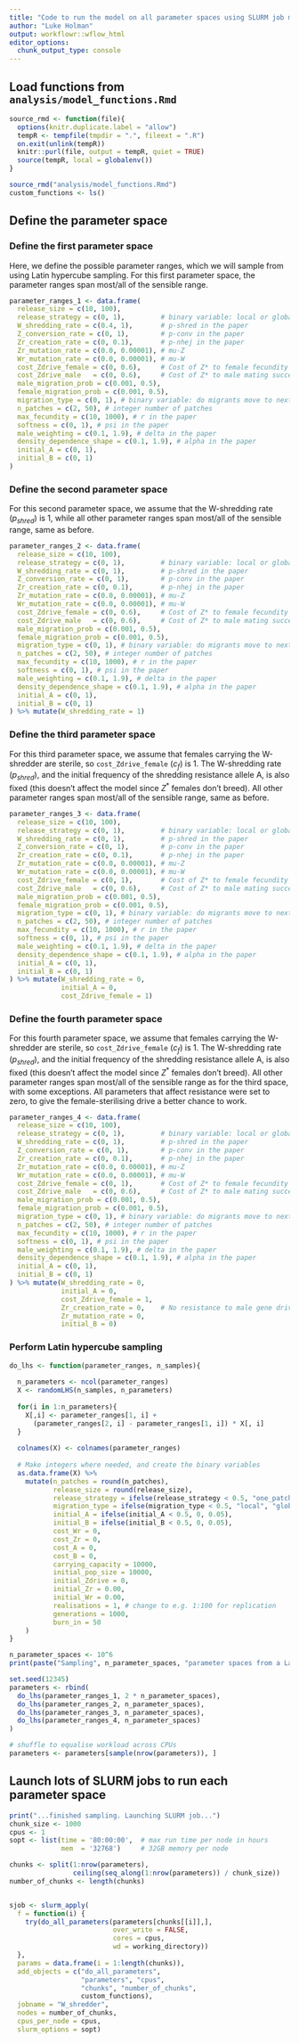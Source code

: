 ```yaml
---
title: "Code to run the model on all parameter spaces using SLURM job manager"
author: "Luke Holman"
output: workflowr::wflow_html
editor_options:
  chunk_output_type: console
---
```

  
## Load functions from `analysis/model_functions.Rmd`
  
```r
source_rmd <- function(file){
  options(knitr.duplicate.label = "allow")
  tempR <- tempfile(tmpdir = ".", fileext = ".R")
  on.exit(unlink(tempR))
  knitr::purl(file, output = tempR, quiet = TRUE)
  source(tempR, local = globalenv())
}

source_rmd("analysis/model_functions.Rmd")
custom_functions <- ls()
```


## Define the parameter space 

### Define the first parameter space
Here, we define the possible parameter ranges, which we will sample from using Latin hypercube sampling. For this first parameter space, the parameter ranges span most/all of the sensible range. 

```r
parameter_ranges_1 <- data.frame(
  release_size = c(10, 100),
  release_strategy = c(0, 1),         # binary variable: local or global release
  W_shredding_rate = c(0.4, 1),       # p-shred in the paper
  Z_conversion_rate = c(0, 1),        # p-conv in the paper
  Zr_creation_rate = c(0, 0.1),       # p-nhej in the paper
  Zr_mutation_rate = c(0.0, 0.00001), # mu-Z
  Wr_mutation_rate = c(0.0, 0.00001), # mu-W
  cost_Zdrive_female = c(0, 0.6),     # Cost of Z* to female fecundity
  cost_Zdrive_male   = c(0, 0.6),     # Cost of Z* to male mating success
  male_migration_prob = c(0.001, 0.5),
  female_migration_prob = c(0.001, 0.5),
  migration_type = c(0, 1), # binary variable: do migrants move to next door patch, or a random patch anywhere in the world?
  n_patches = c(2, 50), # integer number of patches
  max_fecundity = c(10, 1000), # r in the paper
  softness = c(0, 1), # psi in the paper
  male_weighting = c(0.1, 1.9), # delta in the paper
  density_dependence_shape = c(0.1, 1.9), # alpha in the paper
  initial_A = c(0, 1),
  initial_B = c(0, 1)
)
```

### Define the second parameter space
For this second parameter space, we assume that the W-shredding rate ($p_{shred}$) is 1, while all other parameter ranges span most/all of the sensible range, same as before.

```r
parameter_ranges_2 <- data.frame(
  release_size = c(10, 100),
  release_strategy = c(0, 1),         # binary variable: local or global release
  W_shredding_rate = c(0, 1),         # p-shred in the paper
  Z_conversion_rate = c(0, 1),        # p-conv in the paper
  Zr_creation_rate = c(0, 0.1),       # p-nhej in the paper
  Zr_mutation_rate = c(0.0, 0.00001), # mu-Z
  Wr_mutation_rate = c(0.0, 0.00001), # mu-W
  cost_Zdrive_female = c(0, 0.6),     # Cost of Z* to female fecundity
  cost_Zdrive_male   = c(0, 0.6),     # Cost of Z* to male mating success
  male_migration_prob = c(0.001, 0.5),
  female_migration_prob = c(0.001, 0.5),
  migration_type = c(0, 1), # binary variable: do migrants move to next door patch, or a random patch anywhere in the world?
  n_patches = c(2, 50), # integer number of patches
  max_fecundity = c(10, 1000), # r in the paper
  softness = c(0, 1), # psi in the paper
  male_weighting = c(0.1, 1.9), # delta in the paper
  density_dependence_shape = c(0.1, 1.9), # alpha in the paper
  initial_A = c(0, 1),
  initial_B = c(0, 1)
) %>% mutate(W_shredding_rate = 1)
```

### Define the third parameter space
For this third parameter space, we assume that females carrying the W-shredder are sterile, so `cost_Zdrive_female` ($c_f$) is 1. The W-shredding rate ($p_{shred}$), and the initial frequency of the shredding resistance allele A, is also fixed (this doesn't affect the model since $Z^*$ females don't breed). All other parameter ranges span most/all of the sensible range, same as before.

```r
parameter_ranges_3 <- data.frame(
  release_size = c(10, 100),
  release_strategy = c(0, 1),         # binary variable: local or global release
  W_shredding_rate = c(0, 1),         # p-shred in the paper
  Z_conversion_rate = c(0, 1),        # p-conv in the paper
  Zr_creation_rate = c(0, 0.1),       # p-nhej in the paper
  Zr_mutation_rate = c(0.0, 0.00001), # mu-Z
  Wr_mutation_rate = c(0.0, 0.00001), # mu-W
  cost_Zdrive_female = c(0, 1),       # Cost of Z* to female fecundity
  cost_Zdrive_male   = c(0, 0.6),     # Cost of Z* to male mating success
  male_migration_prob = c(0.001, 0.5),
  female_migration_prob = c(0.001, 0.5),
  migration_type = c(0, 1), # binary variable: do migrants move to next door patch, or a random patch anywhere in the world?
  n_patches = c(2, 50), # integer number of patches
  max_fecundity = c(10, 1000), # r in the paper
  softness = c(0, 1), # psi in the paper
  male_weighting = c(0.1, 1.9), # delta in the paper
  density_dependence_shape = c(0.1, 1.9), # alpha in the paper
  initial_A = c(0, 1),
  initial_B = c(0, 1)
) %>% mutate(W_shredding_rate = 0,
             initial_A = 0,
             cost_Zdrive_female = 1)
```

### Define the fourth parameter space
For this fourth parameter space, we assume that females carrying the W-shredder are sterile, so `cost_Zdrive_female` ($c_f$) is 1. The W-shredding rate ($p_{shred}$), and the initial frequency of the shredding resistance allele A, is also fixed (this doesn't affect the model since $Z^*$ females don't breed). All other parameter ranges span most/all of the sensible range as for the third space, with some exceptions. All parameters that affect resistance were set to zero, to give the female-sterilising drive a better chance to work.

```r
parameter_ranges_4 <- data.frame(
  release_size = c(10, 100),
  release_strategy = c(0, 1),         # binary variable: local or global release
  W_shredding_rate = c(0, 1),         # p-shred in the paper
  Z_conversion_rate = c(0, 1),        # p-conv in the paper
  Zr_creation_rate = c(0, 0.1),       # p-nhej in the paper
  Zr_mutation_rate = c(0.0, 0.00001), # mu-Z
  Wr_mutation_rate = c(0.0, 0.00001), # mu-W
  cost_Zdrive_female = c(0, 1),       # Cost of Z* to female fecundity
  cost_Zdrive_male   = c(0, 0.6),     # Cost of Z* to male mating success
  male_migration_prob = c(0.001, 0.5),
  female_migration_prob = c(0.001, 0.5),
  migration_type = c(0, 1), # binary variable: do migrants move to next door patch, or a random patch anywhere in the world?
  n_patches = c(2, 50), # integer number of patches
  max_fecundity = c(10, 1000), # r in the paper
  softness = c(0, 1), # psi in the paper
  male_weighting = c(0.1, 1.9), # delta in the paper
  density_dependence_shape = c(0.1, 1.9), # alpha in the paper
  initial_A = c(0, 1),
  initial_B = c(0, 1)
) %>% mutate(W_shredding_rate = 0,
             initial_A = 0,
             cost_Zdrive_female = 1,
             Zr_creation_rate = 0,    # No resistance to male gene drive this time
             Zr_mutation_rate = 0,
             initial_B = 0)
```

### Perform Latin hypercube sampling

```r
do_lhs <- function(parameter_ranges, n_samples){
  
  n_parameters <- ncol(parameter_ranges)
  X <- randomLHS(n_samples, n_parameters)
  
  for(i in 1:n_parameters){
    X[,i] <- parameter_ranges[1, i] + 
      (parameter_ranges[2, i] - parameter_ranges[1, i]) * X[, i]
  }
  
  colnames(X) <- colnames(parameter_ranges)
  
  # Make integers where needed, and create the binary variables
  as.data.frame(X) %>%
    mutate(n_patches = round(n_patches),
           release_size = round(release_size),
           release_strategy = ifelse(release_strategy < 0.5, "one_patch", "all_patches"),
           migration_type = ifelse(migration_type < 0.5, "local", "global"),
           initial_A = ifelse(initial_A < 0.5, 0, 0.05),
           initial_B = ifelse(initial_B < 0.5, 0, 0.05),
           cost_Wr = 0,
           cost_Zr = 0,
           cost_A = 0,
           cost_B = 0,
           carrying_capacity = 10000,
           initial_pop_size = 10000,
           initial_Zdrive = 0,
           initial_Zr = 0.00,
           initial_Wr = 0.00,
           realisations = 1, # change to e.g. 1:100 for replication
           generations = 1000,
           burn_in = 50
    )
}

n_parameter_spaces <- 10^6
print(paste("Sampling", n_parameter_spaces, "parameter spaces from a Latin hypercube..."))

set.seed(12345)
parameters <- rbind(
  do_lhs(parameter_ranges_1, 2 * n_parameter_spaces),
  do_lhs(parameter_ranges_2, n_parameter_spaces),
  do_lhs(parameter_ranges_3, n_parameter_spaces),
  do_lhs(parameter_ranges_4, n_parameter_spaces)
)

# shuffle to equalise workload across CPUs
parameters <- parameters[sample(nrow(parameters)), ] 
```



## Launch lots of SLURM jobs to run each parameter space
```r
print("...finished sampling. Launching SLURM job...")
chunk_size <- 1000
cpus <- 1 
sopt <- list(time = '80:00:00',  # max run time per node in hours
             mem  = '32768')     # 32GB memory per node

chunks <- split(1:nrow(parameters),
                ceiling(seq_along(1:nrow(parameters)) / chunk_size))
number_of_chunks <- length(chunks)


sjob <- slurm_apply(
  f = function(i) {
    try(do_all_parameters(parameters[chunks[[i]],], 
                          over_write = FALSE, 
                          cores = cpus,
                          wd = working_directory))
  },
  params = data.frame(i = 1:length(chunks)),
  add_objects = c("do_all_parameters", 
                  "parameters", "cpus",
                  "chunks", "number_of_chunks",
                  custom_functions),
  jobname = "W_shredder",
  nodes = number_of_chunks, 
  cpus_per_node = cpus, 
  slurm_options = sopt)
```

